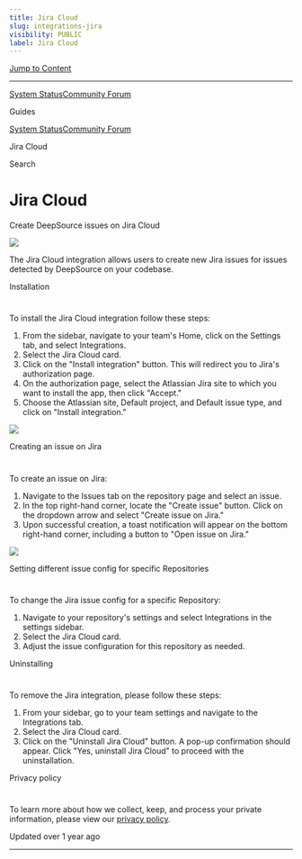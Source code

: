 ```yaml
---
title: Jira Cloud
slug: integrations-jira
visibility: PUBLIC
label: Jira Cloud
---
```


[Jump to Content](#content)

---

[System Status](https://deepsourcestatus.com/)[Community Forum](https://discuss.deepsource.com/)

Guides

[System Status](https://deepsourcestatus.com/)[Community Forum](https://discuss.deepsource.com/)

Jira Cloud

Search

# Jira Cloud

Create DeepSource issues on Jira Cloud

![](https://files.readme.io/6c13376-Jira.png)

The Jira Cloud integration allows users to create new Jira issues for issues detected by DeepSource on your codebase.

Installation

# [](#installation)

To install the Jira Cloud integration follow these steps:

1.  From the sidebar, navigate to your team's Home, click on the Settings tab, and select Integrations.
2.  Select the Jira Cloud card.
3.  Click on the "Install integration" button. This will redirect you to Jira's authorization page.
4.  On the authorization page, select the Atlassian Jira site to which you want to install the app, then click "Accept."
5.  Choose the Atlassian site, Default project, and Default issue type, and click on "Install integration."

![](https://files.readme.io/52be21b-small-jira-usage.png)

Creating an issue on Jira

# [](#creating-an-issue-on-jira)

To create an issue on Jira:

1.  Navigate to the Issues tab on the repository page and select an issue.
2.  In the top right-hand corner, locate the "Create issue" button. Click on the dropdown arrow and select "Create issue on Jira."
3.  Upon successful creation, a toast notification will appear on the bottom right-hand corner, including a button to "Open issue on Jira."

![](https://files.readme.io/1339ca8-small-create-issue-on-jira.png)

Setting different issue config for specific Repositories

# [](#setting-different-issue-config-for-specific-repositories)

To change the Jira issue config for a specific Repository:

1.  Navigate to your repository's settings and select Integrations in the settings sidebar.
2.  Select the Jira Cloud card.
3.  Adjust the issue configuration for this repository as needed.

Uninstalling

# [](#uninstalling)

To remove the Jira integration, please follow these steps:

1.  From your sidebar, go to your team settings and navigate to the Integrations tab.
2.  Select the Jira Cloud card.
3.  Click on the "Uninstall Jira Cloud" button. A pop-up confirmation should appear. Click "Yes, uninstall Jira Cloud" to proceed with the uninstallation.

Privacy policy

# [](#privacy-policy)

To learn more about how we collect, keep, and process your private information, please view our [privacy policy](https://deepsource.com/legal/privacy/).

Updated over 1 year ago

---
